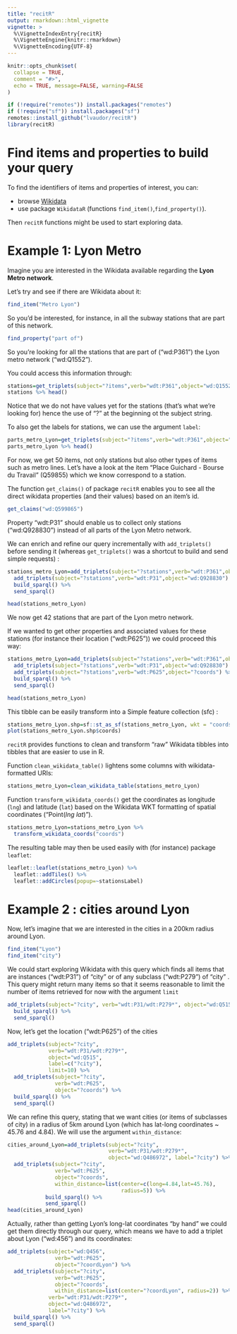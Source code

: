 ```yaml
---
title: "recitR"
output: rmarkdown::html_vignette
vignette: >
  %\VignetteIndexEntry{recitR}
  %\VignetteEngine{knitr::rmarkdown}
  %\VignetteEncoding{UTF-8}
---
```


```r
knitr::opts_chunk$set(
  collapse = TRUE,
  comment = "#>",
  echo = TRUE, message=FALSE, warning=FALSE
)
```

```r
if (!require("remotes")) install.packages("remotes")
if (!require("sf")) install.packages("sf")
remotes::install_github("lvaudor/recitR")
library(recitR)
```


# Find items and properties to build your query

To find the identifiers of items and properties of interest, you can:

- browse [Wikidata](https://www.wikidata.org/wiki/Wikidata:Main_Page) 
- use package `WikidataR` (functions `find_item()`,`find_property()`).

Then `recitR` functions might be used to start exploring data.

# Example 1: Lyon Metro

Imagine you are interested in the Wikidata available regarding the **Lyon Metro network**.

Let's try and see if there are Wikidata about it:

```r
find_item("Metro Lyon")
```

So you'd be interested, for instance, in all the subway stations that are part of this network.

```r
find_property("part of")
```

So you're looking for all the stations that are part of ("wd:P361") the Lyon metro network ("wd:Q1552").

You could access this information through:

```r
stations=get_triplets(subject="?items",verb="wdt:P361",object="wd:Q1552")
stations %>% head()
```

Notice that we do not have values yet for the stations (that's what we're looking for) hence the use of "?" at the beginning ot the subject string.

To also get the labels for stations, we can use the argument `label`:

```r
parts_metro_Lyon=get_triplets(subject="?items",verb="wdt:P361",object="wd:Q1552", label="?items")
parts_metro_Lyon %>% head()
```

For now, we get 50 items, not only stations but also other types of items such as metro lines. Let's have a look at the item "Place Guichard - Bourse du Travail" (Q59855) which we know correspond to a station.

The function `get_claims()` of package `recitR` enables you to see all the direct wikidata properties (and their values) based on an item's id. 

```r
get_claims("wd:Q599865")
```

Property "wdt:P31" should enable us to collect only stations ("wd:Q928830") instead of all parts of the Lyon Metro network.

We can enrich and refine our query incrementally with `add_triplets()` before sending it (whereas `get_triplets()` was a shortcut to build and send simple requests) :

```r
stations_metro_Lyon=add_triplets(subject="?stations",verb="wdt:P361",object="wd:Q1552", label="?stations") %>% 
  add_triplets(subject="?stations",verb="wdt:P31",object="wd:Q928830") %>% 
  build_sparql() %>% 
  send_sparql()

head(stations_metro_Lyon)
```

We now get 42 stations that are part of the Lyon metro network.

If we wanted to get other properties and associated values for these stations (for instance their location ("wdt:P625")) we could proceed this way:

```r
stations_metro_Lyon=add_triplets(subject="?stations",verb="wdt:P361",object="wd:Q1552", label="?stations") %>% 
  add_triplets(subject="?stations",verb="wdt:P31",object="wd:Q928830") %>% 
  add_triplets(subject="?stations",verb="wdt:P625",object="?coords") %>% 
  build_sparql() %>% 
  send_sparql()

head(stations_metro_Lyon)
```

This tibble can be easily transform into a Simple feature collection (sfc) :

```r
stations_metro_Lyon.shp=sf::st_as_sf(stations_metro_Lyon, wkt = "coords")
plot(stations_metro_Lyon.shp$coords)
```


`recitR` provides functions to clean and transform "raw" Wikidata tibbles into tibbles that are easier to use in R.

Function `clean_wikidata_table()` lightens some columns with wikidata-formatted URIs:

```r
stations_metro_Lyon=clean_wikidata_table(stations_metro_Lyon)
```


Function `transform_wikidata_coords()` get the coordinates as longitude (`lng`) and latitude (`lat`) based on the Wikidata WKT formatting of spatial coordinates ("Point(*lng* *lat*)").

```r
stations_metro_Lyon=stations_metro_Lyon %>% 
  transform_wikidata_coords("coords")
```

The resulting table may then be used easily with (for instance) package `leaflet`:

```r
leaflet::leaflet(stations_metro_Lyon) %>%
  leaflet::addTiles() %>%
  leaflet::addCircles(popup=~stationsLabel)
```


# Example 2 : cities around Lyon

Now, let's imagine that we are interested in the cities in a 200km radius around Lyon.

```r
find_item("Lyon")
find_item("city")
```

We could start exploring Wikidata with this query which finds all items that are instances ("wdt:P31") of "city" or of any subclass ("wdt:P279") of "city" . This query might return many items so that it seems reasonable to limit the number of items retrieved for now with the argument `limit`

```r
add_triplets(subject="?city", verb="wdt:P31/wdt:P279*", object="wd:Q515", label="?city",limit=10) %>% 
  build_sparql() %>% 
  send_sparql()
```
Now, let's get the location ("wdt:P625") of the cities

```r
add_triplets(subject="?city",
             verb="wdt:P31/wdt:P279*",
             object="wd:Q515",
             label=c("?city"),
             limit=10) %>%
  add_triplets(subject="?city",
               verb="wdt:P625",
               object="?coords") %>% 
  build_sparql() %>% 
  send_sparql()
```

We can refine this query, stating that we want cities (or items of subclasses of city) in a radius of 5km around Lyon (which has lat-long coordinates ~ 45.76 and 4.84). We will use the argument `within_distance`:


```r
cities_around_Lyon=add_triplets(subject="?city",
                                verb="wdt:P31/wdt:P279*",
                                object="wd:Q486972", label="?city") %>% 
  add_triplets(subject="?city",
               verb="wdt:P625",
               object="?coords",
               within_distance=list(center=c(long=4.84,lat=45.76),
                                    radius=5)) %>% 
            build_sparql() %>%
            send_sparql()
head(cities_around_Lyon)
```

Actually, rather than getting Lyon's long-lat coordinates "by hand" we could get them directly through our query, which means we have to add a triplet about Lyon ("wd:456") and its coordinates:

```r
add_triplets(subject="wd:Q456",
               verb="wdt:P625",
               object="?coordLyon") %>% 
  add_triplets(subject="?city",
               verb="wdt:P625",
               object="?coords",
               within_distance=list(center="?coordLyon", radius=2)) %>%   add_triplets(subject="?city",
             verb="wdt:P31/wdt:P279*",
             object="wd:Q486972",
             label="?city") %>%
  build_sparql() %>% 
  send_sparql()
```


